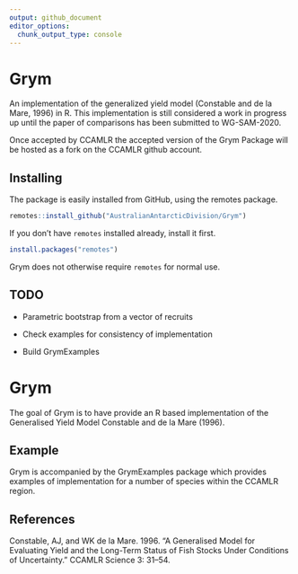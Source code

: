 ```yaml
---
output: github_document
editor_options: 
  chunk_output_type: console
---
```



 
<!-- README.md is generated from README.Rmd. Please edit that file -->
# Grym

An implementation of the generalized yield model (Constable and de la Mare, 1996) in R. This implementation is still considered a work in progress up until the paper of comparisons has been submitted to WG-SAM-2020. 

Once accepted by CCAMLR the accepted version of the Grym Package will be hosted as a fork on the CCAMLR github account.  

## Installing

The package is easily installed from GitHub, using the remotes package. 

```R
remotes::install_github("AustralianAntarcticDivision/Grym")
```

If you don't have `remotes` installed already, install it first. 

```R
install.packages("remotes")
```

Grym does not otherwise require `remotes` for normal use.


## TODO
* Parametric bootstrap from a vector of recruits

* Check examples for consistency of implementation

* Build GrymExamples


# Grym

<!-- badges: start -->
<!-- badges: end -->

The goal of Grym is to have provide an R based implementation of the Generalised Yield Model Constable and de la Mare (1996).


## Example

Grym is accompanied by the GrymExamples package which provides examples of implementation for a number of species within the CCAMLR  region. 

## References 
Constable, AJ, and WK de la Mare. 1996. “A Generalised Model for Evaluating Yield and the Long-Term Status of Fish Stocks Under Conditions of Uncertainty.” CCAMLR Science 3: 31–54.
